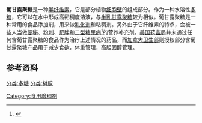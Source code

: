 '''葡甘露聚糖'''是一种[[半纤维素|半纤维素]]，它是部分植物[[细胞壁|细胞壁]]的组成部分。作为一种水溶性[[多糖|多糖]]，它可以在水中形成高黏稠度溶液，与[[半乳甘露聚糖|半乳甘露聚糖]]较为相似。葡甘露聚糖是一种常用的食品添加剂，用来做[[乳浊液|乳化剂]]和粘稠剂。另外由于它纤维素的特点，会被一些人当做[[便秘|便秘]]、[[粉刺|粉刺]]、[[肥胖|肥胖]]和[[二型糖尿病|二型糖尿病]]<ref>{{cite journal |vauthors=Chen HL, Sheu WH, Tai TS, Liaw YP, Chen YC |title=Konjac supplement alleviated hypercholesterolemia and hyperglycemia in type 2 diabetic subjects--a randomized double-blind trial |journal=J Am Coll Nutr |volume=22 |issue=1 |pages=36–42 |date=February 2003 |doi= 10.1080/07315724.2003.10719273|pmid=12569112}}</ref>的营养补充剂。[[美国药监局|美国药监局]]并未通过任何含葡甘露聚糖的食品作为治疗上述情况的药品，而[[加拿大卫生部|加拿大卫生部]]则授权部分含葡甘露聚糖产品用于减少食欲，体重管理，高胆固醇管理。

== 参考资料 ==
{{reflist}}

{{抗肥胖制剂}}

{{chemistry-stub}}

[[Category:食用增稠剂|Category:食用增稠剂]]
[[分类:多糖|分类:多糖]]
[[分类:树胶|分类:树胶]]